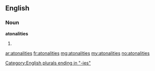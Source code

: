 ==English==

===Noun===
'''atonalities'''

# {{plural of|atonality}}

[[Category:English plurals ending in "-ies"]]

[[ar:atonalities]]
[[fr:atonalities]]
[[mg:atonalities]]
[[my:atonalities]]
[[no:atonalities]]